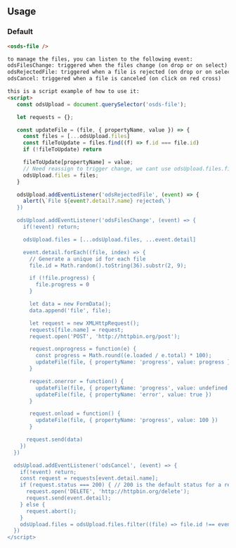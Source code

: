 
<GenericStyle />

## Usage

### Default
<osds-file />

```html
<osds-file />

to manage the files, you can listen to the following event:
odsFilesChange: triggered when the files change (on drop or on select)
odsRejectedFile: triggered when a file is rejected (on drop or on select and the file type is not allowed)
odsCancel: triggered when a file is canceled (on click on red cross)

this is a script example of how to use it:
<script>
   const odsUpload = document.querySelector('osds-file');

   let requests = {};

   const updateFile = (file, { propertyName, value }) => {
     const files = [...odsUpload.files]
     const fileToUpdate = files.find((f) => f.id === file.id)
     if (!fileToUpdate) return

     fileToUpdate[propertyName] = value;
     // Need reassign to trigger change, we cant use odsUpload.files.find directly
     odsUpload.files = files;
   }

   odsUpload.addEventListener('odsRejectedFile', (event) => {
     alert(\`File ${event?.detail?.name} rejected\`)
   })

   odsUpload.addEventListener('odsFilesChange', (event) => {
     if(!event) return;

     odsUpload.files = [...odsUpload.files, ...event.detail]

     event.detail.forEach((file, index) => {
       // Generate a unique id for each file
       file.id = Math.random().toString(36).substr(2, 9);

       if (!file.progress) {
         file.progress = 0
       }

       let data = new FormData();
       data.append('file', file);

       let request = new XMLHttpRequest();
       requests[file.name] = request;
       request.open('POST', 'http://httpbin.org/post');

       request.onprogress = function(e) {
         const progress = Math.round((e.loaded / e.total) * 100);
         updateFile(file, { propertyName: 'progress', value: progress })
       }

       request.onerror = function() {
         updateFile(file, { propertyName: 'progress', value: undefined })
         updateFile(file, { propertyName: 'error', value: true })
       }

       request.onload = function() {
         updateFile(file, { propertyName: 'progress', value: 100 })
       }

      request.send(data)
    })
  })

  odsUpload.addEventListener('odsCancel', (event) => {
    if(!event) return;
    const request = requests[event.detail.name];
    if (request.status === 200) { // 200 is the default status for a request done
      request.open('DELETE', 'http://httpbin.org/delete');
      request.send(event.detail);
    } else {
      request.abort();
    }
    odsUpload.files = odsUpload.files.filter((file) => file.id !== event.detail.id);
  })
</script>
```
